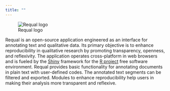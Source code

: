 ```yaml
---
title: ""
---
```


![Requal logo](img/rql_logo.png)

Requal is an open-source application engineered as an interface for annotating text and qualitative data. Its primary objective is to enhance reproducibility in qualitative research by promoting transparency, openness, and reflexivity. The application operates cross-platform in web browsers and is fueled by the [Shiny](https://www.rstudio.com/products/shiny/) framework for the [R project](https://www.r-project.org/) free software environment. Requal provides basic functionality for annotating documents in plain text with user-defined codes. The annotated text segments can be filtered and exported. Modules to enhance reproducibility help users in making their analysis more transparent and reflexive.

<a rel="me" class="mastodon-verification" href="https://sciences.social/@requal"></a>
